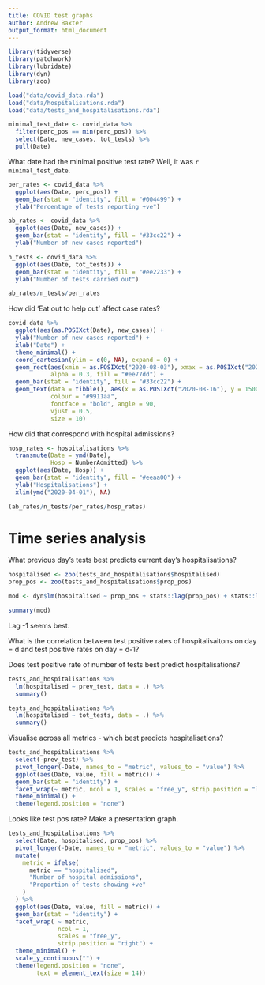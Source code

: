 ```yaml
---
title: COVID test graphs
author: Andrew Baxter
output_format: html_document
---
```


```r
library(tidyverse)
library(patchwork)
library(lubridate)
library(dyn)
library(zoo)

load("data/covid_data.rda")
load("data/hospitalisations.rda")
load("data/tests_and_hospitalisations.rda")
```

```r
minimal_test_date <- covid_data %>%
  filter(perc_pos == min(perc_pos)) %>%
  select(Date, new_cases, tot_tests) %>%
  pull(Date)
```

What date had the minimal positive test rate? Well, it was `r minimal_test_date`.

```r
per_rates <- covid_data %>% 
  ggplot(aes(Date, perc_pos)) +
  geom_bar(stat = "identity", fill = "#004499") +
  ylab("Percentage of tests reporting +ve")

ab_rates <- covid_data %>% 
  ggplot(aes(Date, new_cases)) +
  geom_bar(stat = "identity", fill = "#33cc22") +
  ylab("Number of new cases reported")

n_tests <- covid_data %>% 
  ggplot(aes(Date, tot_tests)) +
  geom_bar(stat = "identity", fill = "#ee2233") +
  ylab("Number of tests carried out")

ab_rates/n_tests/per_rates
```

How did 'Eat out to help out' affect case rates?

```r
covid_data %>% 
  ggplot(aes(as.POSIXct(Date), new_cases)) +
  ylab("Number of new cases reported") +
  xlab("Date") +
  theme_minimal() +
  coord_cartesian(ylim = c(0, NA), expand = 0) +
  geom_rect(aes(xmin = as.POSIXct("2020-08-03"), xmax = as.POSIXct("2020-08-31"), ymin = 0, ymax = Inf),
            alpha = 0.3, fill = "#ee77dd") +
  geom_bar(stat = "identity", fill = "#33cc22") +
  geom_text(data = tibble(), aes(x = as.POSIXct("2020-08-16"), y = 1500, label = "Eat out to help out"),
            colour = "#9911aa",
            fontface = "bold", angle = 90,
            vjust = 0.5,
            size = 10)
```

How did that correspond with hospital admissions?

```r
hosp_rates <- hospitalisations %>% 
  transmute(Date = ymd(Date),
            Hosp = NumberAdmitted) %>% 
  ggplot(aes(Date, Hosp)) +
  geom_bar(stat = "identity", fill = "#eeaa00") +
  ylab("Hospitalisations") +
  xlim(ymd("2020-04-01"), NA)

(ab_rates/n_tests/per_rates/hosp_rates)
```

# Time series analysis

What previous day's tests best predicts current day's hospitalisations?

```r
hospitalised <- zoo(tests_and_hospitalisations$hospitalised) 
prop_pos <- zoo(tests_and_hospitalisations$prop_pos) 

mod <- dyn$lm(hospitalised ~ prop_pos + stats::lag(prop_pos) + stats::lag(prop_pos, -1) + stats::lag(prop_pos, -2))

summary(mod)
```

Lag -1 seems best.

What is the correlation between test positive rates of hospitalisaitons on day = d and test positive rates on day = d-1?

Does test positive rate of number of tests best predict hospitalisations?

```r
tests_and_hospitalisations %>% 
  lm(hospitalised ~ prev_test, data = .) %>% 
  summary()

tests_and_hospitalisations %>% 
  lm(hospitalised ~ tot_tests, data = .) %>% 
  summary()
```

Visualise across all metrics - which best predicts hospitalisations?

```r
tests_and_hospitalisations %>% 
  select(-prev_test) %>%
  pivot_longer(-Date, names_to = "metric", values_to = "value") %>% 
  ggplot(aes(Date, value, fill = metric)) +
  geom_bar(stat = "identity") +
  facet_wrap(~ metric, ncol = 1, scales = "free_y", strip.position = "left") +
  theme_minimal() +
  theme(legend.position = "none")
```

Looks like test pos rate? Make a presentation graph.

```r
tests_and_hospitalisations %>%
  select(Date, hospitalised, prop_pos) %>%
  pivot_longer(-Date, names_to = "metric", values_to = "value") %>%
  mutate(
    metric = ifelse(
      metric == "hospitalised",
      "Number of hospital admissions",
      "Proportion of tests showing +ve"
    )
  ) %>%
  ggplot(aes(Date, value, fill = metric)) +
  geom_bar(stat = "identity") +
  facet_wrap( ~ metric,
              ncol = 1,
              scales = "free_y",
              strip.position = "right") +
  theme_minimal() +
  scale_y_continuous("") +
  theme(legend.position = "none",
        text = element_text(size = 14))
```
